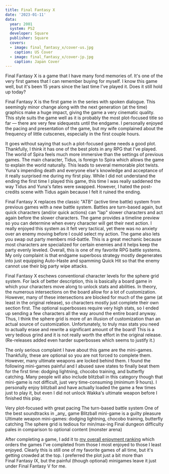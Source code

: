 ```yaml
---
title: Final Fantasy X
date: '2023-01-11'
data:
  year: 2001
  system: PS2
  developer: Square
  publisher: Square
  covers:
  - image: final_fantasy_x/cover-us.jpg
    caption: US Cover
  - image: final_fantasy_x/cover-jp.jpg
    caption: Japan Cover
---
```

Final&nbsp;Fantasy&nbsp;X is a game that I have many fond memories of. It's one of the very first games that I can
remember buying for myself. I know this game well, but it's been 15 years since the last time I've played it. Does it
still hold up today?

<GameHeader />

Final&nbsp;Fantasy&nbsp;X is the first game in the series with spoken dialogue. This seemingly minor change along with
the next generation (at the time) graphics make a huge impact, giving the game a very cinematic quality. This style
suits the game well as it is probably the most plot-focused title so far &mdash; there are very few sidequests until the
endgame. I personally enjoyed the pacing and presentation of the game, but my wife complained about the frequency of
little cutscenes, especially in the first couple hours.

It goes without saying that such a plot-focused game needs a good plot. Thankfully, I think it has one of the best plots
in any RPG that I've played. The world of Spira feels much more immersive than the settings of previous games. The main
character, Tidus, is foreign to Spira which allows the game to explain the world naturally. This leads to several
memorable plot twists. <Spoiler>Yuna's impending death and everyone else's knowledge and acceptance of it</Spoiler>
really surprised me during my first play. <Spoiler>While I did not understand the ending the first time I played this
game, this time I was really saddened the way Tidus and Yuna's fates were swapped. However, I hated the post-credits
scene with Tidus again because I felt it ruined the ending.</Spoiler>

Final&nbsp;Fantasy&nbsp;X replaces the classic "ATB" (active time battle) system from previous games with a new battle
system. Battles are turn-based again, but quick characters (and/or quick actions) can "lap" slower characters and act
again before the slower characters. The game provides a timeline preview so you can determine when every character will
get their next action. I really enjoyed this system as it felt very tactical, yet there was no anxiety over an enemy
moving before I could select my action. The game also lets you swap out party members mid-battle. This is a great
mechanic because most characters are specialized for certain enemies and it helps keep the party evenly leveled.
Overall, this is one of my favorite RPG battle systems. My only complaint is that endgame superboss strategy mostly
degenerates into just <Spoiler>equipping Auto-Haste and spamming Quick Hit so that the enemy cannot use their big party
wipe attacks.</Spoiler>

Final&nbsp;Fantasy&nbsp;X eschews conventional character levels for the sphere grid system. For lack of better
description, this is basically a board game in which your characters move along to unlock stats and abilities. In
theory, the numerous intersections on the board allow for a lot of customization. However, many of these intersections
are blocked for much of the game (at least in the original release), so characters mostly just complete their own
section first. The optional superbosses require very high stats, so I ended up sending a few characters all the way
around the entire board anyway. Thus, I think the sphere grid is more of an illusion of customization than an
actual source of customization. Unfortunately, to truly max stats you need to actually erase and rewrite a significant
amount of the board! This is a very tedious grind and it is not really worth the effort in the original release.
(Re-releases added even harder superbosses which seems to justify it.)

The only serious complaint I have about this game are the mini-games. Thankfully, these are optional so you are not
forced to complete them. However, many ultimate weapons are locked behind them. I found the following mini-games painful
and I abused save states to finally beat them for the first time: dodging lightning, chocobo training, and butterfly
catching. Many people will also include blitzball in this category though that mini-game is not difficult, just very
time-consuming (minimum 9 hours). I personally enjoy blitzball and have actually loaded the game a few times just to
play it, but even I did not unlock Wakka's ultimate weapon before I finished this play.

<LikedDisliked>
  <LikedList>
    <LikedItem>Very plot-focused with great pacing</LikedItem>
    <LikedItem>The turn-based battle system</LikedItem>
    <LikedItem>One of the best soundtracks in _any_ game</LikedItem>
    <LikedItem>Blitzball mini-game is a guilty pleasure</LikedItem>
  </LikedList>
  <DislikedList>
    <DislikedItem>Ultimate weapon mini-games: dodging lightning, chocobo training, butterfly catching</DislikedItem>
    <DislikedItem>The sphere grid is tedious for min/max-ing</DislikedItem>
    <DislikedItem>Final dungeon difficulty pales in comparison to optional content (monster arena)</DislikedItem>
  </DislikedList>
</LikedDisliked>

After completing a game, I add it to [my overall enjoyment ranking](/ranking) which orders the games I've completed from
those I most enjoyed to those I least enjoyed. Clearly this is still one of my favorite games of all time, but it's
getting crowded at the top. I preferred the plot just a bit more than Final&nbsp;Fantasy&nbsp;IX, but the painful
(though optional) minigames leave it just under Final&nbsp;Fantasy&nbsp;V for me.

<GameRanking game={slug} />
